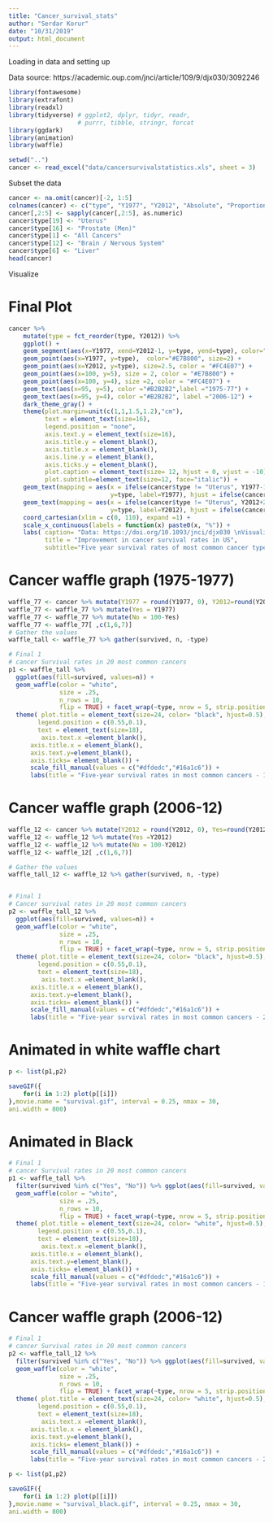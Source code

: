 ```yaml
---
title: "Cancer_survival_stats"
author: "Serdar Korur"
date: "10/31/2019"
output: html_document
---
```


Loading in data and setting up

Data source: https://academic.oup.com/jnci/article/109/9/djx030/3092246

```r
library(fontawesome)
library(extrafont)
library(readxl)
library(tidyverse) # ggplot2, dplyr, tidyr, readr, 
                   # purrr, tibble, stringr, forcat
library(ggdark)
library(animation)
library(waffle)

setwd("..")
cancer <- read_excel("data/cancersurvivalstatistics.xls", sheet = 3)

```

Subset the data

```r
cancer <- na.omit(cancer)[-2, 1:5]
colnames(cancer) <- c("type", "Y1977", "Y2012", "Absolute", "Proportional")
cancer[,2:5] <- sapply(cancer[,2:5], as.numeric)
cancer$type[19] <- "Uterus"
cancer$type[16] <- "Prostate (Men)"
cancer$type[1] <- "All Cancers"
cancer$type[12] <- "Brain / Nervous System"
cancer$type[6] <- "Liver"
head(cancer)

```

Visualize

# Final Plot
```r
cancer %>% 
    mutate(type = fct_reorder(type, Y2012)) %>% 
    ggplot() + 
    geom_segment(aes(x=Y1977, xend=Y2012-1, y=type, yend=type), color="#00AFBB", size=1, arrow = arrow(length = unit(0.3,"cm"), type = "closed")) +
    geom_point(aes(x=Y1977, y=type),  color="#E7B800", size=2) + 
    geom_point(aes(x=Y2012, y=type), size=2.5, color = "#FC4E07") + 
    geom_point(aes(x=100, y=5), size = 2, color = "#E7B800") +
    geom_point(aes(x=100, y=4), size =2, color = "#FC4E07") + 
    geom_text(aes(x=95, y=5), color ="#B2B2B2",label ="1975-77") + 
    geom_text(aes(x=95, y=4), color ="#B2B2B2", label ="2006-12") +
    dark_theme_gray() +
    theme(plot.margin=unit(c(1,1,1.5,1.2),"cm"),
          text = element_text(size=16),
          legend.position = "none",
          axis.text.y = element_text(size=16),
          axis.title.y = element_blank(),
          axis.title.x = element_blank(),
          axis.line.y = element_blank(),
          axis.ticks.y = element_blank(),
          plot.caption = element_text(size= 12, hjust = 0, vjust = -10),
          plot.subtitle=element_text(size=12, face="italic")) +
    geom_text(mapping = aes(x = ifelse(cancer$type != "Uterus", Y1977-1, Y1977+2), 
                            y=type, label=Y1977), hjust = ifelse(cancer$type != "Uterus","right", "left"), vjust=0.28) +
    geom_text(mapping = aes(x = ifelse(cancer$type != "Uterus", Y2012+2, Y2012-1), 
                            y=type, label=Y2012), hjust = ifelse(cancer$type != "Uterus", "left","right"), vjust=0.28) +
    coord_cartesian(xlim = c(0, 110), expand =1) +
    scale_x_continuous(labels = function(x) paste0(x, "%")) + 
    labs( caption= "Data: https://doi.org/10.1093/jnci/djx030 \nVisualization: Serdar Korur",
          title = "Improvement in cancer survival rates in US", 
          subtitle="Five year survival rates of most common cancer types \ncompared between 1975-77 and 2006-12")
```


# Cancer waffle graph (1975-1977)

```r
waffle_77 <- cancer %>% mutate(Y1977 = round(Y1977, 0), Y2012=round(Y2012,0)) 
waffle_77 <- waffle_77 %>% mutate(Yes = Y1977)
waffle_77 <- waffle_77 %>% mutate(No = 100-Yes)
waffle_77 <- waffle_77[ ,c(1,6,7)]
# Gather the values 
waffle_tall <- waffle_77 %>% gather(survived, n, -type)

# Final 1
# cancer Survival rates in 20 most common cancers
p1 <- waffle_tall %>%
  ggplot(aes(fill=survived, values=n)) + 
  geom_waffle(color = "white", 
              size = .25, 
              n_rows = 10,
              flip = TRUE) + facet_wrap(~type, nrow = 5, strip.position = "top") +
  theme( plot.title = element_text(size=24, color= "black", hjust=0.5),
        legend.position = c(0.55,0.1), 
        text = element_text(size=18),
         axis.text.x =element_blank(),
      axis.title.x = element_blank(), 
      axis.text.y=element_blank(),
      axis.ticks= element_blank()) +
      scale_fill_manual(values = c("#dfdedc","#16a1c6")) +
      labs(title = "Five-year survival rates in most common cancers - 1975-77")

```



# Cancer waffle graph (2006-12)

```r

waffle_12 <- cancer %>% mutate(Y2012 = round(Y2012, 0), Yes=round(Y2012,0)) 
waffle_12 <- waffle_12 %>% mutate(Yes =Y2012)
waffle_12 <- waffle_12 %>% mutate(No = 100-Y2012)
waffle_12 <- waffle_12[ ,c(1,6,7)]

# Gather the values 
waffle_tall_12 <- waffle_12 %>% gather(survived, n, -type)


# Final 1
# Cancer survival rates in 20 most common cancers
p2 <- waffle_tall_12 %>% 
  ggplot(aes(fill=survived, values=n)) + 
  geom_waffle(color = "white", 
              size = .25, 
              n_rows = 10,
              flip = TRUE) + facet_wrap(~type, nrow = 5, strip.position = "top") +
  theme( plot.title = element_text(size=24, color= "black", hjust=0.5),
        legend.position = c(0.55,0.1), 
        text = element_text(size=18),
         axis.text.x =element_blank(),
      axis.title.x = element_blank(), 
      axis.text.y=element_blank(),
      axis.ticks= element_blank()) +
      scale_fill_manual(values = c("#dfdedc","#16a1c6")) +
      labs(title = "Five-year survival rates in most common cancers - 2006-12")

```

# Animated in white waffle chart

```r

p <- list(p1,p2)

saveGIF({
    for(i in 1:2) plot(p[[i]])
},movie.name = "survival.gif", interval = 0.25, nmax = 30, 
ani.width = 800)

```

# Animated in Black

```r
# Final 1
# cancer Survival rates in 20 most common cancers
p1 <- waffle_tall %>% 
  filter(survived %in% c("Yes", "No")) %>% ggplot(aes(fill=survived, values=n)) + 
  geom_waffle(color = "white", 
              size = .25, 
              n_rows = 10,
              flip = TRUE) + facet_wrap(~type, nrow = 5, strip.position = "top") + dark_theme_gray() +
  theme( plot.title = element_text(size=24, color= "white", hjust=0.5),
        legend.position = c(0.55,0.1), 
        text = element_text(size=18),
         axis.text.x =element_blank(),
      axis.title.x = element_blank(), 
      axis.text.y=element_blank(),
      axis.ticks= element_blank()) +
      scale_fill_manual(values = c("#dfdedc","#16a1c6")) +
      labs(title = "Five-year survival rates in most common cancers - 1975-77")

```



# Cancer waffle graph (2006-12)

```r

# Final 1
# cancer Survival rates in 20 most common cancers
p2 <- waffle_tall_12 %>% 
  filter(survived %in% c("Yes", "No")) %>% ggplot(aes(fill=survived, values=n)) + 
  geom_waffle(color = "white", 
              size = .25, 
              n_rows = 10,
              flip = TRUE) + facet_wrap(~type, nrow = 5, strip.position = "top") + dark_theme_gray() +
  theme( plot.title = element_text(size=24, color= "white", hjust=0.5),
        legend.position = c(0.55,0.1), 
        text = element_text(size=18),
         axis.text.x =element_blank(),
      axis.title.x = element_blank(), 
      axis.text.y=element_blank(),
      axis.ticks= element_blank()) +
      scale_fill_manual(values = c("#dfdedc","#16a1c6")) +
      labs(title = "Five-year survival rates in most common cancers - 2006-12")


```


```r

p <- list(p1,p2)

saveGIF({
    for(i in 1:2) plot(p[[i]])
},movie.name = "survival_black.gif", interval = 0.25, nmax = 30, 
ani.width = 800)

```